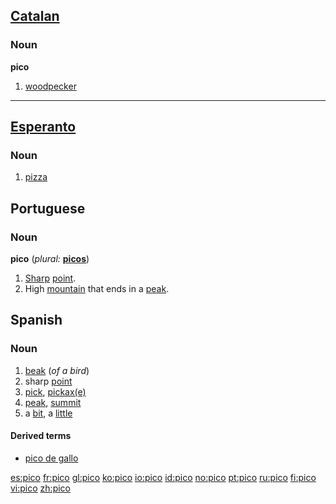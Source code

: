 {{see|Pico}}
==[[Catalan]]==
===Noun===
'''pico'''
#[[woodpecker]]

----

==[[Esperanto]]==
===Noun===
{{eo-noun}}

# [[pizza]]

==Portuguese==
===Noun===
'''pico''' (''plural:'' '''[[picos]]''')
# [[sharp|Sharp]] [[point]].
# High [[mountain]] that ends in a [[peak]].

==Spanish==

===Noun===
{{es-noun-m}}

# [[beak]] (''of a bird'')
# sharp [[point]]
# [[pick]], [[pickaxe|pickax(e)]]
# [[peak]], [[summit]]
# a [[bit]], a [[little]]

====Derived terms====
*[[pico de gallo]]

[[es:pico]]
[[fr:pico]]
[[gl:pico]]
[[ko:pico]]
[[io:pico]]
[[id:pico]]
[[no:pico]]
[[pt:pico]]
[[ru:pico]]
[[fi:pico]]
[[vi:pico]]
[[zh:pico]]